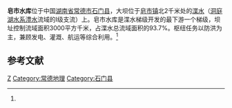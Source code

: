 {{expand|time=2010-07-08T09:28:33+00:00}}
{{Infobox Reservoir | 
|name = 皂市水库
|nickname = 
|image = 
|image_caption = 
|map = 
|map_caption = 
|code = 
|class = 大（一）型水库
|location_of_reservoir = [[湖南省|湖南省]][[常德市|常德市]][[石门县|石门县]]
|location_of_dam = [[石门县|石门县]][[皂市镇|皂市镇]]
|inflow = 
|outflow = [[渫水|渫水]]
|catchment_area = 3000
|reservoir_area = 
|mean_depth = 
|maximum_depth = 
|flood_level = 144.5
|normal_water_level = 140
|dead_water_level = 112
|water_quality = 
|island = 
|maximum_storage_capacity = 14.4亿
|normal_storage_capacity = 12亿
|dead_storage_capacity = 
|type_of_dam = 碾压混凝土重力坝
|elevation_of_dam = 148
|height_of_dam = 88
|length_of_dam = 351
|width_of_dam = 
|installed_capacity = 120MW
|start = 2004年9月30日
|complete = 2008年12月
|cost = 32.52亿元
|emigrate = 34570人
|latd = 29
|latm = 40
|lats = 35
|latNS = N
|longd = 111
|longm = 12
|longs = 56
|longEW = E
|website = 
|footnotes = 资料主要来源：<ref name="皂市水利枢纽">[http://www.cjwsjy.com.cn/gcyg/20050801516.htm 皂市水利枢纽] {{Wayback|url=http://www.cjwsjy.com.cn/gcyg/20050801516.htm |date=20100104095228 }}</ref><ref>[http://www.huaxia.com/ad/hnsm/00328179.html 皂市水库旅游综合开发]</ref>
}}
'''皂市水库'''位于中国[[湖南省|湖南省]][[常德市|常德市]][[石门县|石门县]]，大坝位于[[皂市镇|皂市镇]]北2千米处的[[渫水|渫水]]（[[洞庭湖水系|洞庭湖水系]][[澧水|澧水]]流域的I级支流）上。皂市水库是渫水梯级开发的最下游一个梯级，坝址控制流域面积3000平方千米，占渫水总流域面积的93.7%。枢纽任务以防洪为主，兼顾发电、灌溉、航运等综合利用。<ref name="皂市水利枢纽"/> 

==参考文献==
<div class="references-small">
<references></references>
</div>

[[Category:湖南水库|Z]]
[[Category:常德地理|Category:常德地理]]
[[Category:石门县|Category:石门县]]